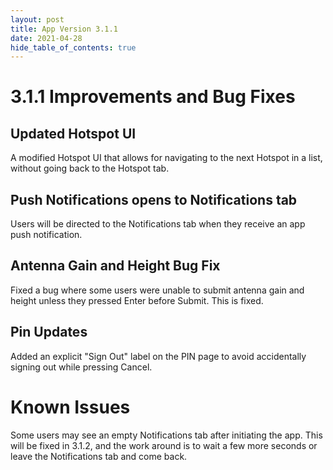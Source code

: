 ```yaml
---
layout: post
title: App Version 3.1.1
date: 2021-04-28
hide_table_of_contents: true
---
```


# 3.1.1 Improvements and Bug Fixes

## Updated Hotspot UI

A modified Hotspot UI that allows for navigating to the next Hotspot in a list, without going back
to the Hotspot tab.

<!--truncate-->

## Push Notifications opens to Notifications tab

Users will be directed to the Notifications tab when they receive an app push notification.

## Antenna Gain and Height Bug Fix

Fixed a bug where some users were unable to submit antenna gain and height unless they pressed Enter
before Submit. This is fixed.

## Pin Updates

Added an explicit "Sign Out" label on the PIN page to avoid accidentally signing out while pressing
Cancel.

# Known Issues

Some users may see an empty Notifications tab after initiating the app. This will be fixed in 3.1.2,
and the work around is to wait a few more seconds or leave the Notifications tab and come back.
